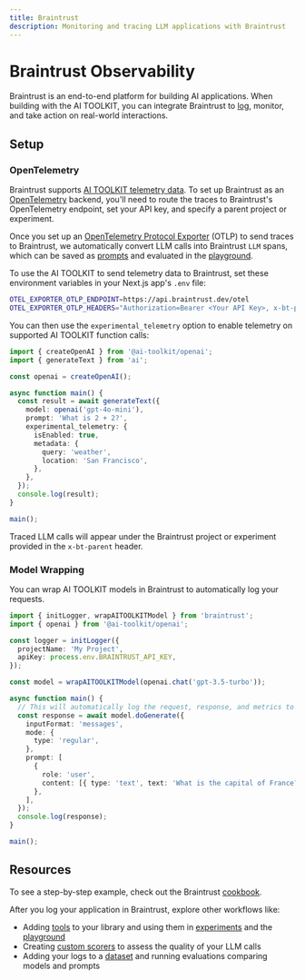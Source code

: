 ```yaml
---
title: Braintrust
description: Monitoring and tracing LLM applications with Braintrust
---
```


# Braintrust Observability

Braintrust is an end-to-end platform for building AI applications. When building with the AI TOOLKIT, you can integrate Braintrust to [log](https://www.braintrust.dev/docs/guides/logging), monitor, and take action on real-world interactions.

## Setup

### OpenTelemetry

Braintrust supports [AI TOOLKIT telemetry data](/docs/ai-toolkit-core/telemetry).
To set up Braintrust as an [OpenTelemetry](https://opentelemetry.io/docs/) backend, you'll need to route the traces to Braintrust's OpenTelemetry endpoint, set your API key, and specify a parent project or experiment.

Once you set up an [OpenTelemetry Protocol Exporter](https://opentelemetry.io/docs/languages/js/exporters/) (OTLP) to send traces to Braintrust, we automatically convert LLM calls into Braintrust `LLM` spans, which can be saved as [prompts](https://www.braintrust.dev/docs/guides/functions/prompts) and evaluated in the [playground](https://www.braintrust.dev/docs/guides/playground).

To use the AI TOOLKIT to send telemetry data to Braintrust, set these environment variables in your Next.js app's `.env` file:

```bash
OTEL_EXPORTER_OTLP_ENDPOINT=https://api.braintrust.dev/otel
OTEL_EXPORTER_OTLP_HEADERS="Authorization=Bearer <Your API Key>, x-bt-parent=project_id:<Your Project ID>"
```

You can then use the `experimental_telemetry` option to enable telemetry on supported AI TOOLKIT function calls:

```typescript
import { createOpenAI } from '@ai-toolkit/openai';
import { generateText } from 'ai';

const openai = createOpenAI();

async function main() {
  const result = await generateText({
    model: openai('gpt-4o-mini'),
    prompt: 'What is 2 + 2?',
    experimental_telemetry: {
      isEnabled: true,
      metadata: {
        query: 'weather',
        location: 'San Francisco',
      },
    },
  });
  console.log(result);
}

main();
```

Traced LLM calls will appear under the Braintrust project or experiment provided in the `x-bt-parent` header.

### Model Wrapping

You can wrap AI TOOLKIT models in Braintrust to automatically log your requests.

```typescript
import { initLogger, wrapAITOOLKITModel } from 'braintrust';
import { openai } from '@ai-toolkit/openai';

const logger = initLogger({
  projectName: 'My Project',
  apiKey: process.env.BRAINTRUST_API_KEY,
});

const model = wrapAITOOLKITModel(openai.chat('gpt-3.5-turbo'));

async function main() {
  // This will automatically log the request, response, and metrics to Braintrust
  const response = await model.doGenerate({
    inputFormat: 'messages',
    mode: {
      type: 'regular',
    },
    prompt: [
      {
        role: 'user',
        content: [{ type: 'text', text: 'What is the capital of France?' }],
      },
    ],
  });
  console.log(response);
}

main();
```

## Resources

To see a step-by-step example, check out the Braintrust [cookbook](https://www.braintrust.dev/docs/cookbook/recipes/OTEL-logging).

After you log your application in Braintrust, explore other workflows like:

- Adding [tools](https://www.braintrust.dev/docs/guides/functions/tools) to your library and using them in [experiments](https://www.braintrust.dev/docs/guides/evals) and the [playground](https://www.braintrust.dev/docs/guides/playground)
- Creating [custom scorers](https://www.braintrust.dev/docs/guides/functions/scorers) to assess the quality of your LLM calls
- Adding your logs to a [dataset](https://www.braintrust.dev/docs/guides/datasets) and running evaluations comparing models and prompts
